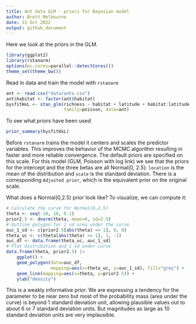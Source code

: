 ```yaml
---
title: Ant data GLM - priors for Bayesian model
author: Brett Melbourne
date: 31 Oct 2022
output: github_document
---
```


Here we look at the priors in the GLM.

```r
library(ggplot2)
library(rstanarm)
options(mc.cores=parallel::detectCores())
theme_set(theme_bw())
```

Read in data and train the model with `rstanarm`

```r
ant <- read.csv("data/ants.csv")
ant$habitat <- factor(ant$habitat)
bysfitHxL <- stan_glm(richness ~ habitat + latitude + habitat:latitude, 
                      family=poisson, data=ant)
```

To see what priors have been used

```r
prior_summary(bysfitHxL)
```

Before `rstanarm` trains the model it centers and scales the predictor variables. This improves the behavior of the MCMC algorithm resulting in faster and more reliable convergence. The default priors are specified on this scale. For this model (GLM, Poisson with log link) we see that the priors for the intercept and the three betas are all Normal(0, 2.5): `location` is the mean of the distribution and `scale` is the standard deviation. There is a corresponding `Adjusted prior`, which is the equivalent prior on the original scale.

What does a Normal(0,2.5) prior look like? To visualize, we can compute it:

```r
# Calculate the curve for Normal(0,2.5)
theta <- seq(-10, 10, 0.1)
prior2.5 <- dnorm(theta, mean=0, sd=2.5)
# Outline polygon for 1 sd area under the curve
auc_1_sd <- c(prior2.5[abs(theta) <= 1], 0, 0)
theta_uc <- c(theta[abs(theta) <= 1], 1, -1)
auc_df <- data.frame(theta_uc, auc_1_sd)
# Plot distribution and 1 sd under curve
data.frame(theta, prior2.5) |>
    ggplot() +
    geom_polygon(data=auc_df, 
                 mapping=aes(x=theta_uc, y=auc_1_sd), fill="grey") +
    geom_line(mapping=aes(x=theta, y=prior2.5)) +
    ylab("density")
```

This is a weakly informative prior. We are expressing a tendency for the parameter to be near zero but most of the probability mass (area under the curve) is beyond 1 standard deviation unit, allowing plausible values out to about 6 or 7 standard deviation units. But magnitudes as large as 10 standard deviation units are very implausible.